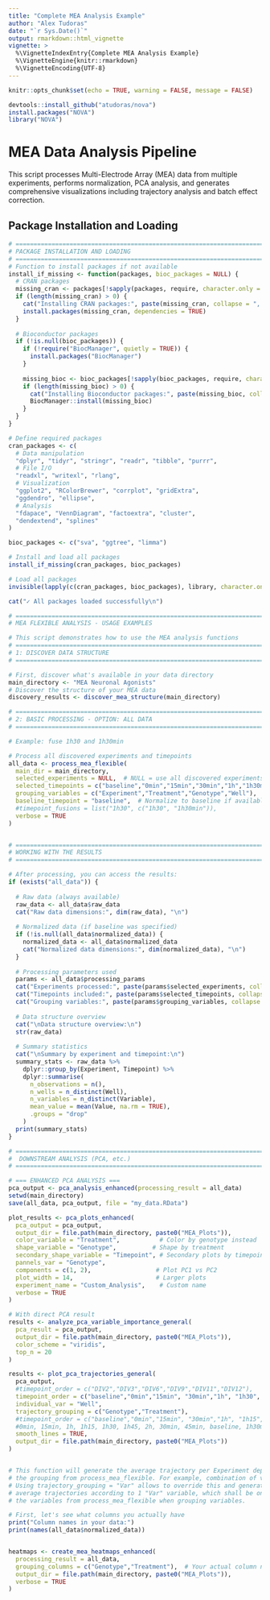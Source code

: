 ```yaml
---
title: "Complete MEA Analysis Example"
author: "Alex Tudoras"
date: "`r Sys.Date()`"
output: rmarkdown::html_vignette
vignette: >
  %\VignetteIndexEntry{Complete MEA Analysis Example}
  %\VignetteEngine{knitr::rmarkdown}
  %\VignetteEncoding{UTF-8}
---
```


```r
knitr::opts_chunk$set(echo = TRUE, warning = FALSE, message = FALSE)

devtools::install_github("atudoras/nova")
install.packages("NOVA")
library("NOVA")
```

# MEA Data Analysis Pipeline
This script processes Multi-Electrode Array (MEA) data from multiple experiments, performs normalization, PCA analysis, and generates comprehensive visualizations including trajectory analysis and batch effect correction.

## Package Installation and Loading

```r
# ============================================================================
# PACKAGE INSTALLATION AND LOADING
# ============================================================================
# Function to install packages if not available
install_if_missing <- function(packages, bioc_packages = NULL) {
  # CRAN packages
  missing_cran <- packages[!sapply(packages, require, character.only = TRUE, quietly = TRUE)]
  if (length(missing_cran) > 0) {
    cat("Installing CRAN packages:", paste(missing_cran, collapse = ", "), "\n")
    install.packages(missing_cran, dependencies = TRUE)
  }
  
  # Bioconductor packages
  if (!is.null(bioc_packages)) {
    if (!require("BiocManager", quietly = TRUE)) {
      install.packages("BiocManager")
    }
    
    missing_bioc <- bioc_packages[!sapply(bioc_packages, require, character.only = TRUE, quietly = TRUE)]
    if (length(missing_bioc) > 0) {
      cat("Installing Bioconductor packages:", paste(missing_bioc, collapse = ", "), "\n")
      BiocManager::install(missing_bioc)
    }
  }
}

# Define required packages
cran_packages <- c(
  # Data manipulation
  "dplyr", "tidyr", "stringr", "readr", "tibble", "purrr",
  # File I/O
  "readxl", "writexl", "rlang",
  # Visualization
  "ggplot2", "RColorBrewer", "corrplot", "gridExtra",
  "ggdendro", "ellipse",
  # Analysis
  "fdapace", "VennDiagram", "factoextra", "cluster", 
  "dendextend", "splines"
)

bioc_packages <- c("sva", "ggtree", "limma")

# Install and load all packages
install_if_missing(cran_packages, bioc_packages)

# Load all packages
invisible(lapply(c(cran_packages, bioc_packages), library, character.only = TRUE))

cat("✓ All packages loaded successfully\n")
```

```r
# ============================================================================
# MEA FLEXIBLE ANALYSIS - USAGE EXAMPLES

# This script demonstrates how to use the MEA analysis functions
# ============================================================================
# 1: DISCOVER DATA STRUCTURE
# ============================================================================

# First, discover what's available in your data directory
main_directory <- "MEA Neuronal Agonists"
# Discover the structure of your MEA data
discovery_results <- discover_mea_structure(main_directory)
```


```r
# ============================================================================
# 2: BASIC PROCESSING - OPTION: ALL DATA
# ============================================================================

# Example: fuse 1h30 and 1h30min

# Process all discovered experiments and timepoints
all_data <- process_mea_flexible(
  main_dir = main_directory,
  selected_experiments = NULL,  # NULL = use all discovered experiments
  selected_timepoints = c("baseline","0min","15min","30min","1h","1h30min","2h"),   # NULL = use all discovered timepoints
  grouping_variables = c("Experiment","Treatment","Genotype","Well"),  # Standard grouping
  baseline_timepoint = "baseline",  # Normalize to baseline if available
  #timepoint_fusions = list("1h30", c("1h30", "1h30min")),
  verbose = TRUE
)


# ============================================================================
# WORKING WITH THE RESULTS
# ============================================================================

# After processing, you can access the results:
if (exists("all_data")) {
  
  # Raw data (always available)
  raw_data <- all_data$raw_data
  cat("Raw data dimensions:", dim(raw_data), "\n")
  
  # Normalized data (if baseline was specified)
  if (!is.null(all_data$normalized_data)) {
    normalized_data <- all_data$normalized_data
    cat("Normalized data dimensions:", dim(normalized_data), "\n")
  }
  
  # Processing parameters used
  params <- all_data$processing_params
  cat("Experiments processed:", paste(params$selected_experiments, collapse = ", "), "\n")
  cat("Timepoints included:", paste(params$selected_timepoints, collapse = ", "), "\n")
  cat("Grouping variables:", paste(params$grouping_variables, collapse = ", "), "\n")
  
  # Data structure overview
  cat("\nData structure overview:\n")
  str(raw_data)
  
  # Summary statistics
  cat("\nSummary by experiment and timepoint:\n")
  summary_stats <- raw_data %>%
    dplyr::group_by(Experiment, Timepoint) %>%
    dplyr::summarise(
      n_observations = n(),
      n_wells = n_distinct(Well),
      n_variables = n_distinct(Variable),
      mean_value = mean(Value, na.rm = TRUE),
      .groups = "drop"
    )
  print(summary_stats)
}

# ============================================================================
#  DOWNSTREAM ANALYSIS (PCA, etc.)
# ============================================================================

# === ENHANCED PCA ANALYSIS ===
pca_output <- pca_analysis_enhanced(processing_result = all_data)
setwd(main_directory)
save(all_data, pca_output, file = "my_data.RData")
```


```r
plot_results <- pca_plots_enhanced(
  pca_output = pca_output,
  output_dir = file.path(main_directory, paste0("MEA_Plots")),
  color_variable = "Treatment",           # Color by genotype instead
  shape_variable = "Genotype",          # Shape by treatment
  secondary_shape_variable = "Timepoint", # Secondary plots by timepoint
  pannels_var = "Genotype",
  components = c(1, 2),                  # Plot PC1 vs PC2
  plot_width = 14,                       # Larger plots
  experiment_name = "Custom_Analysis",    # Custom name
  verbose = TRUE
)
```
```r
# With direct PCA result
results <- analyze_pca_variable_importance_general(
  pca_result = pca_output,
  output_dir = file.path(main_directory, paste0("MEA_Plots")),
  color_scheme = "viridis",
  top_n = 20
)

```


```r
results <- plot_pca_trajectories_general(
  pca_output,
  #timepoint_order = c("DIV2","DIV3","DIV6","DIV9","DIV11","DIV12"),
  timepoint_order = c("baseline","0min","15min", "30min","1h", "1h30", "2h"),
  individual_var = "Well",
  trajectory_grouping = c("Genotype","Treatment"), 
  #timepoint_order = c("baseline","0min","15min", "30min","1h", "1h15","1h30","1h45","2h"),
  #0min, 15min, 1h, 1h15, 1h30, 1h45, 2h, 30min, 45min, baseline, 1h30min
  smooth_lines = TRUE,
  output_dir = file.path(main_directory, paste0("MEA_Plots"))
)


# This function will generate the average trajectory per Experiment depending on
# the grouping from process_mea_flexible. For example, combination of variables.
# Using trajectory_grouping = "Var" allows to override this and generate the
# average trajectories according to 1 "Var" variable, which shall be one of
# the variables from process_mea_flexible when grouping variables.

```


```r
# First, let's see what columns you actually have
print("Column names in your data:")
print(names(all_data$normalized_data))


heatmaps <- create_mea_heatmaps_enhanced(
  processing_result = all_data,
  grouping_columns = c("Genotype","Treatment"),  # Your actual column names
  output_dir = file.path(main_directory, paste0("MEA_Plots")),
  verbose = TRUE
)

```
